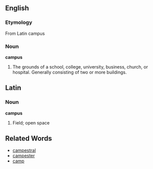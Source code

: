 ==English==
===Etymology===
From Latin campus
===Noun===
'''campus'''
# The grounds of a school, college, university, business, church, or hospital. Generally consisting of two or more buildings.

==Latin==
===Noun===
'''campus'''
#Field; open space

==Related Words==
*[[campestral]]
*[[campester]]
*[[camp]]